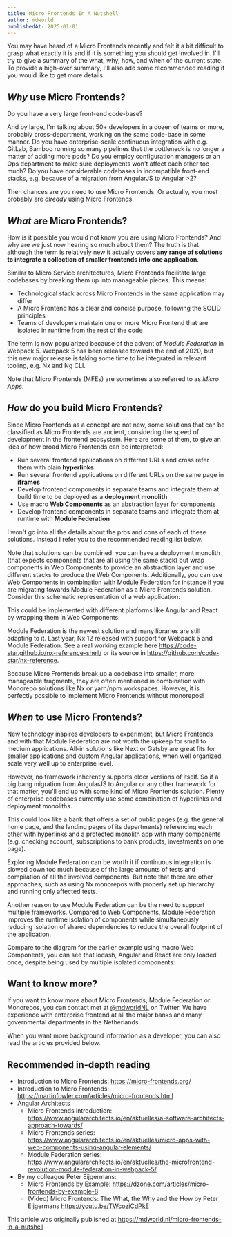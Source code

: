 ```yaml
---
title: Micro Frontends In A Nutshell
author: mdworld
publishedAt: 2025-01-01
---
```


You may have heard of a Micro Frontends recently and felt it a bit difficult to grasp what exactly it is and if it is something you should get involved in. I'll try to give a summary of the what, why, how, and when of the current state. To provide a high-over summary, I'll also add some recommended reading if you would like to get more details.

## _Why_ use Micro Frontends?

Do you have a very large front-end code-base?

And by large, I'm talking about 50+ developers in a dozen of teams or more, probably cross-department, working on the same code-base in some manner.
Do you have enterprise-scale continuous integration with e.g. GitLab, Bamboo running so many pipelines that the bottleneck is no longer a matter of adding more pods?
Do you employ configuration managers or an Ops department to make sure deployments won't affect each other too much?
Do you have considerable codebases in incompatible front-end stacks, e.g. because of a migration from AngularJS to Angular >2?

Then chances are you need to use Micro Frontends. Or actually, you most probably are _already_ using Micro Frontends.

## _What_ are Micro Frontends?

How is it possible you would not know you are using Micro Frontends? And why are we just now hearing so much about them? The truth is that although the term is relatively new it actually covers **any range of solutions to integrate a collection of smaller frontends into one application**.

Similar to Micro Service architectures, Micro Frontends facilitate large codebases by breaking them up into manageable pieces. This means:

- Technological stack across Micro Frontends in the same application may differ
- A Micro Frontend has a clear and concise purpose, following the SOLID principles
- Teams of developers maintain one or more Micro Frontend that are isolated in runtime from the rest of the code

The term is now popularized because of the advent of _Module Federation_ in Webpack 5. Webpack 5 has been released towards the end of 2020, but this new major release is taking some time to be integrated in relevant tooling, e.g. Nx and Ng CLI.

Note that Micro Frontends (MFEs) are sometimes also referred to as _Micro Apps_.

## _How_ do you build Micro Frontends?

Since Micro Frontends as a concept are not new, some solutions that can be classified as Micro Frontends are ancient, considering the speed of development in the frontend ecosystem. Here are some of them, to give an idea of how broad Micro Frontends can be interpreted:

- Run several frontend applications on different URLs and cross refer them with plain **hyperlinks**
- Run several frontend applications on different URLs on the same page in **iframes**
- Develop frontend components in separate teams and integrate them at build time to be deployed as a **deployment monolith**
- Use macro **Web Components** as an abstraction layer for components
- Develop frontend components in separate teams and integrate them at runtime with **Module Federation**

I won't go into all the details about the pros and cons of each of these solutions. Instead I refer you to the recommended reading list below.

Note that solutions can be combined: you can have a deployment monolith (that expects components that are all using the same stack) but wrap components in Web Components to provide an abstraction layer and use different stacks to produce the Web Components. Additionally, you can use Web Components in combination with Module Federation for instance if you are migrating towards Module Federation as a Micro Frontends solution.
Consider this schematic representation of a web application:

<Lightbox imgPath="/lightbox/mfe/page.svg" imgTitle="Overview of a page" />

This could be implemented with different platforms like Angular and React by wrapping them in Web Components:

<Lightbox imgPath="/lightbox/mfe/web-components.svg" imgTitle="Web Components" />

Module Federation is the newest solution and many libraries are still adapting to it. Last year, Nx 12 released with support for Webpack 5 and Module Federation. See a real working example here https://code-star.github.io/nx-reference-shell/ or its source in https://github.com/code-star/nx-reference.

Because Micro Frontends break up a codebase into smaller, more manageable fragments, they are often mentioned in combination with Monorepo solutions like Nx or yarn/npm workspaces. However, it is perfectly possible to implement Micro Frontends without monorepos!

## _When_ to use Micro Frontends?

New technology inspires developers to experiment, but Micro Frontends and with that Module Federation are not worth the upkeep for small to medium applications. All-in solutions like Next or Gatsby are great fits for smaller applications and custom Angular applications, when well organized, scale very well up to enterprise level.

However, no framework inherently supports older versions of itself. So if a big bang migration from AngularJS to Angular or any other framework for that matter, you'll end up with some kind of Micro Frontends solution. Plenty of enterprise codebases currently use some combination of hyperlinks and deployment monoliths.

This could look like a bank that offers a set of public pages (e.g. the general home page, and the landing pages of its departments) referencing each other with hyperlinks and a protected monolith app with many components (e.g. checking account, subscriptions to bank products, investments on one page).

<Lightbox imgPath="/lightbox/mfe/hyperlinks-and-monolith.svg" imgTitle="Hyperlinks and Monolith" />

Exploring Module Federation can be worth it if continuous integration is slowed down too much because of the large amounts of tests and compilation of all the involved components. But note that there are other approaches, such as using Nx monorepos with properly set up hierarchy and running only affected tests.

Another reason to use Module Federation can be the need to support multiple frameworks. Compared to Web Components, Module Federation improves the runtime isolation of components while simultaneously reducing isolation of shared dependencies to reduce the overall footprint of the application.

Compare to the diagram for the earlier example using macro Web Components, you can see that lodash, Angular and React are only loaded once, despite being used by multiple isolated components:

<Lightbox imgPath="/lightbox/mfe/module-federation.svg" imgTitle="Module Federation" />

## Want to know more?

If you want to know more about Micro Frontends, Module Federation or Monorepos, you can contact met at [@mdworldNL](https://twitter.com/mdworldNL) on Twitter. We have experience with enterprise frontend at all the major banks and many governmental departments in the Netherlands.

When you want more background information as a developer, you can also read the articles provided below.

## Recommended in-depth reading

- Introduction to Micro Frontends: https://micro-frontends.org/
- Introduction to Micro Frontends: https://martinfowler.com/articles/micro-frontends.html
- Angular Architects
  - Micro Frontends introduction: https://www.angulararchitects.io/en/aktuelles/a-software-architects-approach-towards/
  - Micro Frontends series: https://www.angulararchitects.io/en/aktuelles/micro-apps-with-web-components-using-angular-elements/
  - Module Federation series: https://www.angulararchitects.io/en/aktuelles/the-microfrontend-revolution-module-federation-in-webpack-5/
- By my colleague Peter Eijgermans:
  - Micro Frontends by Example: https://dzone.com/articles/micro-frontends-by-example-8
  - (Video) Micro Frontends: The What, the Why and the How by Peter Eijgermans https://youtu.be/TWcoziCdPkE

This article was originally published at https://mdworld.nl/micro-frontends-in-a-nutshell
